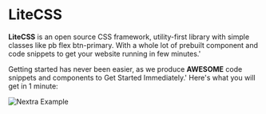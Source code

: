 
# LiteCSS

**LiteCSS** is an open source CSS framework, utility-first library with simple classes like pb flex btn-primary. 
With a whole lot of prebuilt component and code snippets to get your website running in few minutes.'

Getting started has never been easier, as we produce **AWESOME** code snippets and components to Get Started Immediately.'
Here's what you will get in 1 minute:

<Bleed>![Nextra Example](../public/demo.png)</Bleed>

